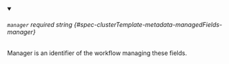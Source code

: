 
<details className="config-field" data-expandable="false" open>
<summary>

###### `manager` <span className="config-field-required" data-required="true">required</span> <span className="config-field-type">string</span> <span className="config-field-default"></span> <span className="config-field-enum"></span> {#spec-clusterTemplate-metadata-managedFields-manager}

Manager is an identifier of the workflow managing these fields.

</summary>



</details>
